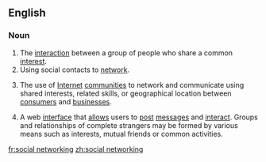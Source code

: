==English==

===Noun===
{{en-noun|head=[[social]] [[networking]]|-}}

# The [[interaction]] between a group of people who share a common [[interest]].
# Using social contacts to [[network]].
# {{context|Internet|business|lang=en}} The use of [[Internet]] [[community|communities]] to network and communicate using shared interests, related skills, or geographical location between [[consumers]] and [[businesses]].
# {{context|Internet|lang=en}} A web [[interface]] that [[allow]]s users to [[post]] [[messages]] and [[interact]]. Groups and relationships of complete strangers may be formed by various means such as interests, mutual friends or common activities.

[[fr:social networking]]
[[zh:social networking]]